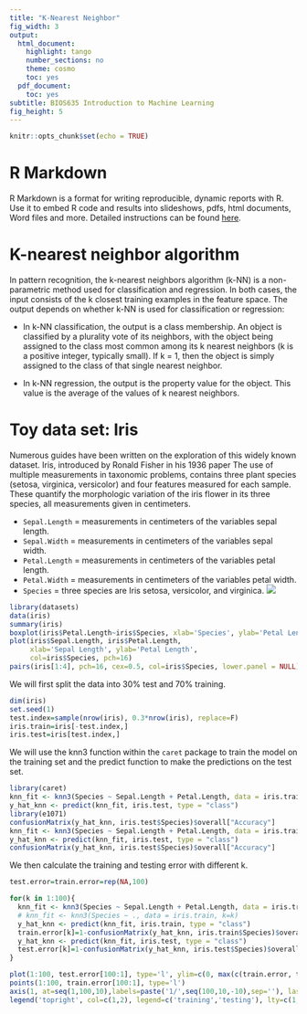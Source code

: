 ```yaml
---
title: "K-Nearest Neighbor"
fig_width: 3
output:
  html_document:
    highlight: tango
    number_sections: no
    theme: cosmo
    toc: yes
  pdf_document:
    toc: yes
subtitle: BIOS635 Introduction to Machine Learning
fig_height: 5
---
```

```r
knitr::opts_chunk$set(echo = TRUE)
```
# R Markdown
R Markdown is a format for writing reproducible, dynamic reports with R. Use it to
embed R code and results into slideshows, pdfs, html documents, Word files and more. Detailed instructions can be found [here](https://rstudio.com/wp-content/uploads/2015/02/rmarkdown-cheatsheet.pdf).

# K-nearest neighbor algorithm
In pattern recognition, the k-nearest neighbors algorithm (k-NN) is a non-parametric method used for classification and regression. In both cases, the input consists of the k closest training examples in the feature space. The output depends on whether k-NN is used for classification or regression:

* In k-NN classification, the output is a class membership. An object is classified by a plurality vote of its neighbors, with the object being assigned to the class most common among its k nearest neighbors (k is a positive integer, typically small). If k = 1, then the object is simply assigned to the class of that single nearest neighbor.

* In k-NN regression, the output is the property value for the object. This value is the average of the values of k nearest neighbors.

# Toy data set: Iris
Numerous guides have been written on the exploration of this widely known dataset. Iris, introduced by Ronald Fisher in his 1936 paper The use of multiple measurements in taxonomic problems, contains three plant species (setosa, virginica, versicolor) and four features measured for each sample. These quantify the morphologic variation of the iris flower in its three species, all measurements given in centimeters.

* `Sepal.Length` = measurements in centimeters of the variables sepal length.
* `Sepal.Width` = measurements in centimeters of the variables sepal width.
* `Petal.Length` = measurements in centimeters of the variables petal length.
* `Petal.Width` = measurements in centimeters of the variables petal width.
* `Species` = three species are Iris setosa, versicolor, and virginica.
![](https://s3.amazonaws.com/assets.datacamp.com/blog_assets/Machine+Learning+R/iris-machinelearning.png)
```r
library(datasets)
data(iris)
summary(iris)
boxplot(iris$Petal.Length~iris$Species, xlab='Species', ylab='Petal Length')
plot(iris$Sepal.Length, iris$Petal.Length, 
     xlab='Sepal Length', ylab='Petal Length',
     col=iris$Species, pch=16)
pairs(iris[1:4], pch=16, cex=0.5, col=iris$Species, lower.panel = NULL)
```
We will first split the data into 30% test and 70% training.
```r
dim(iris)
set.seed(1)
test.index=sample(nrow(iris), 0.3*nrow(iris), replace=F)
iris.train=iris[-test.index,]
iris.test=iris[test.index,]
```
We will use the knn3 function within the `caret` package to train the model on the training set and the predict function to make the predictions on the test set.
```r
library(caret)
knn_fit <- knn3(Species ~ Sepal.Length + Petal.Length, data = iris.train)
y_hat_knn <- predict(knn_fit, iris.test, type = "class")
library(e1071)
confusionMatrix(y_hat_knn, iris.test$Species)$overall["Accuracy"]
knn_fit <- knn3(Species ~ Sepal.Length + Petal.Length, data = iris.train, k=80)
y_hat_knn <- predict(knn_fit, iris.test, type = "class")
confusionMatrix(y_hat_knn, iris.test$Species)$overall["Accuracy"]
```
We then calculate the training and testing error with different k.
```r
test.error=train.error=rep(NA,100)

for(k in 1:100){
  knn_fit <- knn3(Species ~ Sepal.Length + Petal.Length, data = iris.train, k=k)
  # knn_fit <- knn3(Species ~ ., data = iris.train, k=k)
  y_hat_knn <- predict(knn_fit, iris.train, type = "class")
  train.error[k]=1-confusionMatrix(y_hat_knn, iris.train$Species)$overall["Accuracy"]
  y_hat_knn <- predict(knn_fit, iris.test, type = "class")
  test.error[k]=1-confusionMatrix(y_hat_knn, iris.test$Species)$overall["Accuracy"]
}

plot(1:100, test.error[100:1], type='l', ylim=c(0, max(c(train.error, test.error))), col=2, xaxt="n", ylab='Prediction error', xlab='1/K')
points(1:100, train.error[100:1], type='l')
axis(1, at=seq(1,100,10),labels=paste('1/',seq(100,10,-10),sep=''), las=2)
legend('topright', col=c(1,2), legend=c('training','testing'), lty=c(1,1))
```
